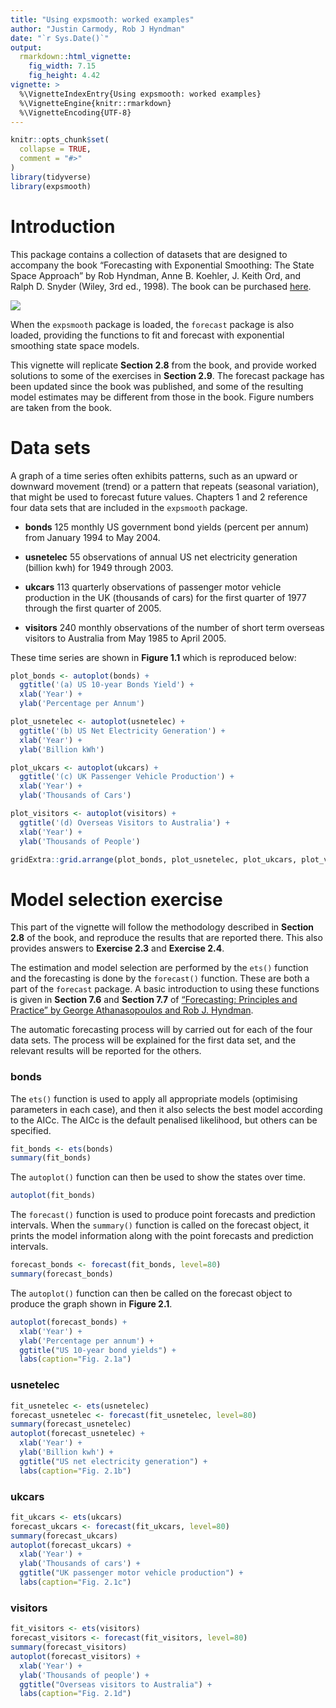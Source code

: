 ```yaml
---
title: "Using expsmooth: worked examples"
author: "Justin Carmody, Rob J Hyndman"
date: "`r Sys.Date()`"
output:
  rmarkdown::html_vignette:
    fig_width: 7.15
    fig_height: 4.42
vignette: >
  %\VignetteIndexEntry{Using expsmooth: worked examples}
  %\VignetteEngine{knitr::rmarkdown}
  %\VignetteEncoding{UTF-8}
---
```


```r
knitr::opts_chunk$set(
  collapse = TRUE,
  comment = "#>"
)
library(tidyverse)
library(expsmooth)
```

# Introduction

This package contains a collection of datasets that are designed to accompany the book "Forecasting with Exponential Smoothing: The State Space Approach" by Rob Hyndman, Anne B. Koehler, J. Keith Ord, and Ralph D. Snyder (Wiley, 3rd ed., 1998). The book can be purchased [here](http://amzn.com/3540719164/?tag=otexts-20).

[![](http://pkg.robjhyndman.com/expsmooth/reference/figures/expsmooth.jpg)](http://exponentialsmoothing.net)

When the `expsmooth` package is loaded, the `forecast` package is also loaded, providing the functions to fit and forecast with exponential smoothing state space models.

This vignette will replicate **Section 2.8** from the book, and provide worked solutions to some of the exercises in **Section 2.9**. The forecast package has been updated since the book was published, and some of the resulting model estimates may be different from those in the book. Figure numbers are taken from the book.

# Data sets

A graph of a time series often exhibits patterns, such as an upward or downward movement (trend) or a pattern that repeats (seasonal variation), that might be used to forecast future values. Chapters 1 and 2 reference four data sets that are included in the `expsmooth` package.

- **bonds**
    125 monthly US government bond yields (percent per annum) from January 1994 to May 2004.

- **usnetelec**
    55 observations of annual US net electricity generation (billion kwh) for 1949 through 2003.

- **ukcars**
    113 quarterly observations of passenger motor vehicle production in the UK (thousands of cars) for the first quarter of 1977 through the first quarter of 2005.

- **visitors**
    240 monthly observations of the number of short term overseas visitors to Australia from May 1985 to April 2005.

These time series are shown in **Figure 1.1** which is reproduced below:

```r
plot_bonds <- autoplot(bonds) +
  ggtitle('(a) US 10-year Bonds Yield') +
  xlab('Year') +
  ylab('Percentage per Annum')

plot_usnetelec <- autoplot(usnetelec) +
  ggtitle('(b) US Net Electricity Generation') +
  xlab('Year') +
  ylab('Billion kWh')

plot_ukcars <- autoplot(ukcars) +
  ggtitle('(c) UK Passenger Vehicle Production') +
  xlab('Year') +
  ylab('Thousands of Cars')

plot_visitors <- autoplot(visitors) +
  ggtitle('(d) Overseas Visitors to Australia') +
  xlab('Year') +
  ylab('Thousands of People')

gridExtra::grid.arrange(plot_bonds, plot_usnetelec, plot_ukcars, plot_visitors, nrow=2)
```

# Model selection exercise

This part of the vignette will follow the methodology described in **Section 2.8** of the book, and reproduce the results that are reported there. This also provides answers to **Exercise 2.3** and **Exercise 2.4**.

The estimation and model selection are performed by the `ets()` function and the forecasting is done by the `forecast()` function. These are both a part of the `forecast` package. A basic introduction to using these functions is given in **Section 7.6** and **Section 7.7** of ["Forecasting: Principles and Practice" by George Athanasopoulos and Rob J. Hyndman](https://otexts.org/fpp2/).

The automatic forecasting process will by carried out for each of the four data sets. The process will be explained for the first data set, and the relevant results will be reported for the others.

### bonds

The `ets()` function is used to apply all appropriate models (optimising parameters in each case), and then it also selects the best model according to the AICc. The AICc is the default penalised likelihood, but others can be specified.

```r
fit_bonds <- ets(bonds)
summary(fit_bonds)
```

The `autoplot()` function can then be used to show the states over time.

```r
autoplot(fit_bonds)
```

The `forecast()` function is used to produce point forecasts and prediction intervals. When the `summary()` function is called on the forecast object, it prints the model information along with the point forecasts and prediction intervals.

```r
forecast_bonds <- forecast(fit_bonds, level=80)
summary(forecast_bonds)
```

The `autoplot()` function can then be called on the forecast object to produce the graph shown in **Figure 2.1**.

```r
autoplot(forecast_bonds) +
  xlab('Year') +
  ylab('Percentage per annum') +
  ggtitle("US 10-year bond yields") +
  labs(caption="Fig. 2.1a")
```

### usnetelec

```r
fit_usnetelec <- ets(usnetelec)
forecast_usnetelec <- forecast(fit_usnetelec, level=80)
summary(forecast_usnetelec)
autoplot(forecast_usnetelec) +
  xlab('Year') +
  ylab('Billion kwh') +
  ggtitle("US net electricity generation") +
  labs(caption="Fig. 2.1b")
```

### ukcars

```r
fit_ukcars <- ets(ukcars)
forecast_ukcars <- forecast(fit_ukcars, level=80)
summary(forecast_ukcars)
autoplot(forecast_ukcars) +
  xlab('Year') +
  ylab('Thousands of cars') +
  ggtitle("UK passenger motor vehicle production") +
  labs(caption="Fig. 2.1c")
```

### visitors

```r
fit_visitors <- ets(visitors)
forecast_visitors <- forecast(fit_visitors, level=80)
summary(forecast_visitors)
autoplot(forecast_visitors) +
  xlab('Year') +
  ylab('Thousands of people') +
  ggtitle("Overseas visitors to Australia") +
  labs(caption="Fig. 2.1d")
```
